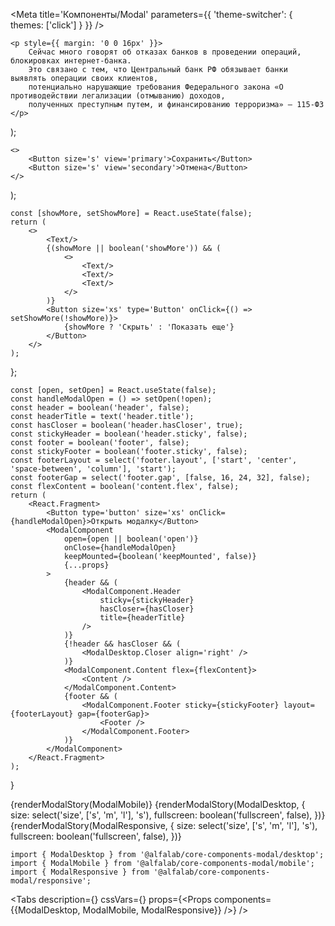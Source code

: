 





<Meta
    title='Компоненты/Modal'
    parameters={{ 'theme-switcher': { themes: ['click'] } }}
/>

    <p style={{ margin: '0 0 16px' }}>
        Сейчас много говорят об отказах банков в проведении операций, блокировках интернет-банка.
        Это связано с тем, что Центральный банк РФ обязывает банки выявлять операции своих клиентов,
        потенциально нарушающие требования Федерального закона «О противодействии легализации (отмыванию) доходов,
        полученных преступным путем, и финансированию терроризма» — 115-ФЗ
    </p>
);

    <>
        <Button size='s' view='primary'>Сохранить</Button>
        <Button size='s' view='secondary'>Отмена</Button>
    </>
);

    const [showMore, setShowMore] = React.useState(false);
    return (
        <>
            <Text/>
            {(showMore || boolean('showMore')) && (
                <>
                    <Text/>
                    <Text/>
                    <Text/>
                </>
            )}
            <Button size='xs' type='Button' onClick={() => setShowMore(!showMore)}>
                {showMore ? 'Скрыть' : 'Показать еще'}
            </Button>
        </>
    );
};

    const [open, setOpen] = React.useState(false);
    const handleModalOpen = () => setOpen(!open);
    const header = boolean('header', false);
    const headerTitle = text('header.title');
    const hasCloser = boolean('header.hasCloser', true);
    const stickyHeader = boolean('header.sticky', false);
    const footer = boolean('footer', false);
    const stickyFooter = boolean('footer.sticky', false);
    const footerLayout = select('footer.layout', ['start', 'center', 'space-between', 'column'], 'start');
    const footerGap = select('footer.gap', [false, 16, 24, 32], false);
    const flexContent = boolean('content.flex', false);
    return (
        <React.Fragment>
            <Button type='button' size='xs' onClick={handleModalOpen}>Открыть модалку</Button>
            <ModalComponent
                open={open || boolean('open')}
                onClose={handleModalOpen}
                keepMounted={boolean('keepMounted', false)}
                {...props}
            >
                {header && (
                    <ModalComponent.Header
                        sticky={stickyHeader}
                        hasCloser={hasCloser}
                        title={headerTitle}
                    />
                )}
                {!header && hasCloser && (
                    <ModalDesktop.Closer align='right' />
                )}
                <ModalComponent.Content flex={flexContent}>
                    <Content />
                </ModalComponent.Content>
                {footer && (
                    <ModalComponent.Footer sticky={stickyFooter} layout={footerLayout} gap={footerGap}>
                        <Footer />
                    </ModalComponent.Footer>
                )}
            </ModalComponent>
        </React.Fragment>
    );
}

<Story name='ModalMobile'>
    {renderModalStory(ModalMobile)}
</Story>


<Story name='ModalDesktop'>
    {renderModalStory(ModalDesktop, {
        size: select('size', ['s', 'm', 'l'], 's'),
        fullscreen: boolean('fullscreen', false),
    })}
</Story>

<Story name='ModalResponsive'>
    {renderModalStory(ModalResponsive, {
        size: select('size', ['s', 'm', 'l'], 's'),
        fullscreen: boolean('fullscreen', false),
    })}
</Story>


<!-- Docs -->

<ComponentHeader
    name='Modal'
    version={version}
    package='@alfalab/core-components-modal'
    stage={1}
/>


```tsx
import { ModalDesktop } from '@alfalab/core-components-modal/desktop';
import { ModalMobile } from '@alfalab/core-components-modal/mobile';
import { ModalResponsive } from '@alfalab/core-components-modal/responsive';
```

<Tabs
  description={<Description />}
  cssVars={<CssVars css={vars} />}
  props={<Props components={{ModalDesktop, ModalMobile, ModalResponsive}} />}
/>
